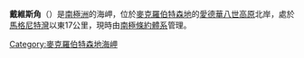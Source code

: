 {{Coord|66|24|S|56|50|E|source:GNIS|display=title}}

'''戴維斯角'''（{{lang-en|Cape Davis}}）是[[南極洲|南極洲]]的海岬，位於[[麥克羅伯特森地|麥克羅伯特森地]]的[[愛德華八世高原|愛德華八世高原]]北岸，處於[[馬格尼特灣|馬格尼特灣]]以東17公里，現時由[[南極條約體系|南極條約體系]]管理。

{{DEFAULTSORT:Cape Davis}}
[[Category:麥克羅伯特森地海岬|Category:麥克羅伯特森地海岬]]


{{MacRobertsonLand-geo-stub}}